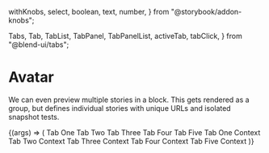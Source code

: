   withKnobs,
  select,
  boolean,
  text,
  number,
} from "@storybook/addon-knobs";

  Tabs,
  Tab,
  TabList,
  TabPanel,
  TabPanelList,
  activeTab,
  tabClick,
} from "@blend-ui/tabs";

<Meta title="Tabs/Tabs" component={Tabs} decorators={[withKnobs]} />

# Avatar

We can even preview multiple stories in a block. This
gets rendered as a group, but defines individual stories
with unique URLs and isolated snapshot tests.

<Canvas>
  <Story name="Tabs">
    {(args) => (
      <Tabs {...args} onClick={tabClick} style={{ height: "20px" }}>
        <TabList>
          <Tab>Tab One</Tab>
          <Tab test={true}>Tab Two</Tab>
          <Tab test={true}>Tab Three</Tab>
          <Tab test={true}>Tab Four</Tab>
          <Tab test={true}>Tab Five</Tab>
        </TabList>
        <TabPanelList>
          <TabPanel>Tab One Context</TabPanel>
          <TabPanel>Tab Two Context</TabPanel>
          <TabPanel>Tab Three Context</TabPanel>
          <TabPanel>Tab Four Context</TabPanel>
          <TabPanel>Tab Five Context</TabPanel>
        </TabPanelList>
      </Tabs>
    )}
  </Story>
</Canvas>
